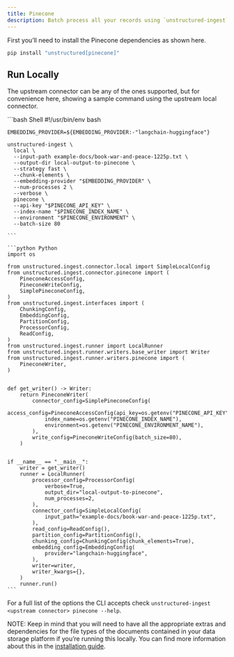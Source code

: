 ```yaml
---
title: Pinecone 
description: Batch process all your records using `unstructured-ingest` to store structured outputs and embeddings locally on your filesystem and upload those to a Pinecone index.
---
```


First you’ll need to install the Pinecone dependencies as shown here.

```bash
pip install "unstructured[pinecone]"

```


## Run Locally

The upstream connector can be any of the ones supported, but for convenience here, showing a sample command using the upstream local connector.

<CodeGroup>
    ```bash Shell
    #!/usr/bin/env bash
    
    EMBEDDING_PROVIDER=${EMBEDDING_PROVIDER:-"langchain-huggingface"}
    
    unstructured-ingest \
      local \
      --input-path example-docs/book-war-and-peace-1225p.txt \
      --output-dir local-output-to-pinecone \
      --strategy fast \
      --chunk-elements \
      --embedding-provider "$EMBEDDING_PROVIDER" \
      --num-processes 2 \
      --verbose \
      pinecone \
      --api-key "$PINECONE_API_KEY" \
      --index-name "$PINECONE_INDEX_NAME" \
      --environment "$PINECONE_ENVIRONMENT" \
      --batch-size 80
    
    ```
    
    ```python Python 
    import os
    
    from unstructured.ingest.connector.local import SimpleLocalConfig
    from unstructured.ingest.connector.pinecone import (
        PineconeAccessConfig,
        PineconeWriteConfig,
        SimplePineconeConfig,
    )
    from unstructured.ingest.interfaces import (
        ChunkingConfig,
        EmbeddingConfig,
        PartitionConfig,
        ProcessorConfig,
        ReadConfig,
    )
    from unstructured.ingest.runner import LocalRunner
    from unstructured.ingest.runner.writers.base_writer import Writer
    from unstructured.ingest.runner.writers.pinecone import (
        PineconeWriter,
    )
    
    
    def get_writer() -> Writer:
        return PineconeWriter(
            connector_config=SimplePineconeConfig(
                access_config=PineconeAccessConfig(api_key=os.getenv("PINECONE_API_KEY")),
                index_name=os.getenv("PINECONE_INDEX_NAME"),
                environment=os.getenv("PINECONE_ENVIRONMENT_NAME"),
            ),
            write_config=PineconeWriteConfig(batch_size=80),
        )
    
    
    if __name__ == "__main__":
        writer = get_writer()
        runner = LocalRunner(
            processor_config=ProcessorConfig(
                verbose=True,
                output_dir="local-output-to-pinecone",
                num_processes=2,
            ),
            connector_config=SimpleLocalConfig(
                input_path="example-docs/book-war-and-peace-1225p.txt",
            ),
            read_config=ReadConfig(),
            partition_config=PartitionConfig(),
            chunking_config=ChunkingConfig(chunk_elements=True),
            embedding_config=EmbeddingConfig(
                provider="langchain-huggingface",
            ),
            writer=writer,
            writer_kwargs={},
        )
        runner.run()
    ```
</CodeGroup>



For a full list of the options the CLI accepts check `unstructured-ingest <upstream connector> pinecone --help`.

NOTE: Keep in mind that you will need to have all the appropriate extras and dependencies for the file types of the documents contained in your data storage platform if you’re running this locally. You can find more information about this in the [installation guide](/installation/overview).